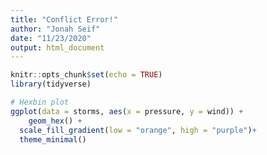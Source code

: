 ```yaml
---
title: "Conflict Error!"
author: "Jonah Seif"
date: "11/23/2020"
output: html_document
---
```


```r
knitr::opts_chunk$set(echo = TRUE)
library(tidyverse)
```
```r
# Hexbin plot
ggplot(data = storms, aes(x = pressure, y = wind)) +
	geom_hex() +
  scale_fill_gradient(low = "orange", high = "purple")+
  theme_minimal()
```

